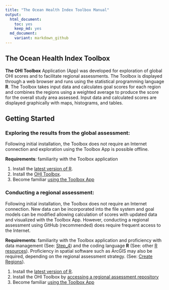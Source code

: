 ```yaml
---
title: "The Ocean Health Index Toolbox Manual"
output: 
  html_document:
    toc: yes
    keep_md: yes
  md_document:
    variant: markdown_github
---
```




## The Ocean Health Index Toolbox 
**The OHI Toolbox** Application (App) was developed for exploration of global OHI scores and to facilitate regional assessments. The Toolbox is displayed through a web browser and runs using the statistical programming language **R**. The Toolbox takes input data and calculates goal scores for each region and combines the regions using a weighted average to produce the score for the overall study area assessed. Input data and calculated scores are displayed graphically with maps, histograms, and tables.

## Getting Started

### Exploring the results from the global assessment:

Following initial installation, the Toolbox does not require an Internet connection and exploration using the Toolbox App is possible offline. 

**Requirements**: familiarity with the Toolbox application

1. Install the [latest version of R](https://github.com/OHI-Science/ohimanual/blob/master/tutorials/required_software/software_for_OHI.md#required-software).
2. Install the [OHI Toolbox](http://ohi-science.org/pages/install.html).
3. Become familiar [using the Toolbox App](https://github.com/OHI-Science/ohimanual/blob/master/tutorials/toolbox_manual%20PO/Step_3_Using_the_OHI_Toolbox_App.md)

### Conducting a regional assessment:

Following initial installation, the Toolbox does not require an Internet connection. New data can be incorporated into the file system and goal models can be modified allowing calculation of scores with updated data and visualized with the Toolbox App. However, conducting a regional assessment using GitHub (recommended) does require frequent access to the Internet.

**Requirements**: familiarity with the Toolbox application and proficiency with data management (See: [Step_4](https://github.com/OHI-Science/ohimanual/blob/master/tutorials/toolbox_manual%20PO/Step_4_File_system.md)) and the coding language **R** (See: other [R resources](http://ohi-science.org/pages/learning_r.html)). Proficiency in spatial software such as ArcGIS may also be required, depending on the regional assessment strategy.  (See: [Create Regions](http://ohi-science.org/pages/create_regions.html)).

1. Install the [latest version of R](https://github.com/OHI-Science/ohimanual/blob/master/tutorials/required_software/software_for_OHI.md#required-software).
2. Install the OHI Toolbox by [accessing a regional assessment repository](https://github.com/OHI-Science/ohimanual/blob/master/tutorials/accessing_a_repo/accessing_a_repo.md#accessing-github-repositories)
3. Become familiar [using the Toolbox App](https://github.com/OHI-Science/ohimanual/blob/master/tutorials/toolbox_manual%20PO/Step_3_Using_the_OHI_Toolbox_App.md)
    
    
